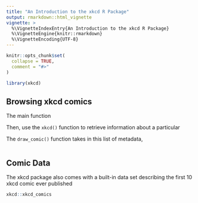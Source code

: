 ```yaml
---
title: "An Introduction to the xkcd R Package"
output: rmarkdown::html_vignette
vignette: >
  %\VignetteIndexEntry{An Introduction to the xkcd R Package}
  %\VignetteEngine{knitr::rmarkdown}
  %\VignetteEncoding{UTF-8}
---
```


```r
knitr::opts_chunk$set(
  collapse = TRUE,
  comment = "#>"
)
```

```r
library(xkcd)
```

## Browsing xkcd comics

The main function 

Then, use the `xkcd()` function to retrieve information about a particular 

The `draw_comic()` function takes in this list of metadata,

```r

```


## Comic Data

The xkcd package also comes with a built-in data set describing the first 10 xkcd comic ever published

```r
xkcd::xkcd_comics
```

